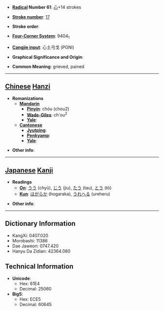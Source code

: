 * '''[[Wiktionary:Chinese radical index| Radical]] Number 61''': [[Wiktionary:Chinese radical index 心|心]]+14 strokes

* '''[[Wiktionary:Chinese total strokes index|Stroke number]]''': [[Wiktionary:Chinese total strokes index 17|17]]

* '''Stroke order''': 

* '''[[Wiktionary:Chinese four corner index|Four-Corner System]]''': 9404<sub>1</sub>

* '''[[Wiktionary:Chinese Cangjie index|Cangjie input]]''': 心土弓戈 (PGNI)

* '''Graphical Significance and Origin''': 

* '''Common Meaning''': grieved, pained

----

== [[Chinese]] [[Hanzi]] ==

* '''Romanizations'''
** '''[[Mandarin]]'''
*** '''[[Pinyin]]''': chóu (chou2)
*** '''[[Wade-Giles]]''': ch'ou<sup>2</sup>
*** '''[[Yale]]''': 
** '''[[Cantonese]]'''
*** '''[[Jyutping]]''':
*** '''[[Penkyamp]]''': 
*** '''[[Yale]]''': 

* '''Other info''': 

----

== [[Japanese]] [[Kanji]] ==

* '''Readings'''
** '''[[On]]''': [[うう]] (chyū), [[じう]] (jiu), [[たう]] (tau), [[とう]] (tō)
** '''[[Kun]]''': [[ほがらか]] (hogaraka), [[うれへる]] (ureheru)

* '''Other info''':  

----

== Dictionary Information ==

* KangXi: 0407.020
* Morobashi: 11386
* Dae Jaweon: 0747.420
* Hanyu Da Zidian: 42364.080

== Technical Information ==

* '''Unicode''':
** Hex: 61E4
** Decimal: 25060
* '''Big5''':
** Hex: ECE5
** Decimal: 60645